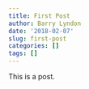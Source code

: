 ```yaml
---
title: First Post
author: Barry Lyndon
date: '2018-02-07'
slug: first-post
categories: []
tags: []
---
```


This is a post.